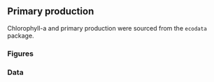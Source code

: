 ## Primary production

Chlorophyll-a and primary production were sourced from the `ecodata` package.

### Figures

### Data